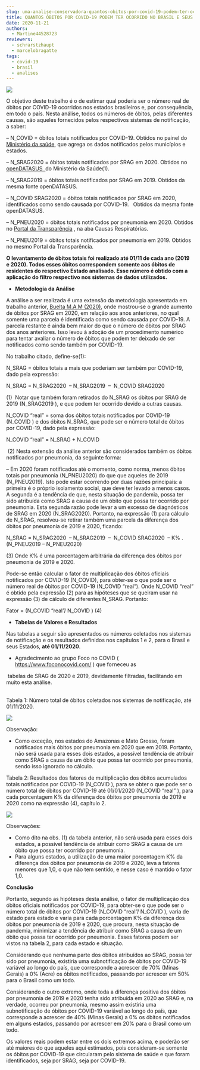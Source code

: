 ```yaml
---
slug: uma-analise-conservadora-quantos-obitos-por-covid‐19-podem-ter-ocorrido-no-brasil-e-seus-estados
title: QUANTOS ÓBITOS POR COVID‐19 PODEM TER OCORRIDO NO BRASIL E SEUS ESTADOS?
date: 2020-11-21
authors:
  - Martine44528723
reviewers:
  - schrarstzhaupt
  - marcelobragatte
tags:
  - covid-19
  - brasil
  - analises
---
```

![](https://redeaanalisecovid.files.wordpress.com/2020/10/projecoes-rac.png?w=397)

O objetivo deste trabalho é o de estimar qual poderia ser o número real de óbitos por COVID-19 ocorridos nos estados brasileiros e, por consequência, em todo o país. Nesta análise, todos os números de óbitos, pelas diferentes causas, são aqueles fornecidos pelos respectivos sistemas de notificação, a saber:

– N_COVID = óbitos totais notificados por COVID-19. Obtidos no painel do [Ministério da saúde](https://covid.saude.gov.br), que agrega os dados notificados pelos municípios e estados.

– N_SRAG2020 = óbitos totais notificados por SRAG em 2020. Obtidos no [openDATASUS  ](https://opendatasus.saude.gov.br/dataset)do Ministério da Saúde(1).

– N_SRAG2019 = óbitos totais notificados por SRAG em 2019. Obtidos da mesma fonte openDATASUS.

– N_COVID SRAG2020 = óbitos totais notificados por SRAG em 2020, identificados como sendo causada por COVID-19.   Obtidos da mesma fonte openDATASUS.

– N_PNEU2020 = óbitos totais notificados por pneumonia em 2020. Obtidos no [Portal da Transparência](https://transparencia.registrocivil.org.br/especial-covid) , na aba Causas Respiratórias.

– N_PNEU2019 = óbitos totais notificados por pneumonia em 2019. Obtidos no mesmo Portal da Transparência.

**O levantamento de óbitos totais foi realizado até 01/11 de cada ano (2019 e 2020). Todos esses óbitos correspondem somente aos óbitos de residentes do respectivo Estado analisado. Esse número é obtido com a aplicação do filtro respectivo nos sistemas de dados utilizados.**

* **Metodologia da Análise**

A análise a ser realizada é uma extensão da metodologia apresentada em trabalho anterior, [Buelta M.A.M (2020)](https://redeaanalisecovid.wordpress.com/2020/07/07/exemplos-de-analise-da-possibilidade-de-existirem-mais-obitos-por-covid-19-em-2020/), onde mostrou-se o grande aumento de óbitos por SRAG em 2020, em relação aos anos anteriores, no qual somente uma parcela é identificada como sendo causada por COVID-19. A parcela restante é ainda bem maior do que o número de óbitos por SRAG dos anos anteriores. Isso levou à adoção de um procedimento numérico para tentar avaliar o número de óbitos que podem ter deixado de ser notificados como sendo também por COVID-19.

No trabalho citado, define-se(1):

N_SRAG = óbitos totais a mais que poderiam ser também por COVID-19, dado pela expressão:

N_SRAG = N_SRAG2020  – N_SRAG2019  –  N_COVID SRAG2020

(1)  Notar que também foram retirados do N_SRAG os óbitos por SRAG de 2019 (N_SRAG2019 ), e que podem ter ocorrido devido a outras causas.

N_COVID “real” = soma dos óbitos totais notificados por COVID-19 (N_COVID ) e dos óbitos N_SRAG, que pode ser o número total de óbitos por COVID-19, dado pela expressão:

N_COVID “real” = N_SRAG + N_COVID

 (2) Nesta extensão da análise anterior são considerados também os óbitos notificados por pneumonia, da seguinte forma:

– Em 2020 foram notificados até o momento, como norma, menos óbitos totais por pneumonia (N_PNEU2020) do que que aqueles de 2019 (N_PNEU2019). Isto pode estar ocorrendo por duas razões principais: a primeira é o próprio isolamento social, que deve ter levado a menos casos. A segunda é a tendência de que, nesta situação de pandemia, possa ter sido atribuída como SRAG a causa de um óbito que possa ter ocorrido por pneumonia. Esta segunda razão pode levar a um excesso de diagnósticos de SRAG em 2020 (N_SRAG2020). Portanto, na expressão (1) para cálculo de N_SRAG, resolveu-se retirar também uma parcela da diferença dos óbitos por pneumonia de 2019 e 2020, ficando:

N_SRAG = N_SRAG2020  – N_SRAG2019  –  N_COVID SRAG2020  – K% . (N_PNEU2019 – N_PNEU2020)  

(3) Onde K% é uma porcentagem arbitrária da diferença dos óbitos por pneumonia de 2019 e 2020.

Pode-se então calcular o fator de multiplicação dos óbitos oficiais notificados por COVID-19 (N_COVID), para obter-se o que pode ser o número real de óbitos por COVID-19 (N_COVID “real”). Onde N_COVID “real” é obtido pela expressão (2) para as hipóteses que se queiram usar na expressão (3) de cálculo de diferentes N_SRAG. Portanto:

Fator = (N_COVID “real”/ N_COVID ) (4)

* **Tabelas de Valores e Resultados**

Nas tabelas a seguir são apresentados os números coletados nos sistemas de notificação e os resultados definidos nos capítulos 1 e 2, para o Brasil e seus Estados, **até 01/11/2020**.

* Agradecimento ao grupo Foco no COVID ( <https://www.foconocovid.com/> ) que forneceu as

 tabelas de SRAG de 2020 e 2019, devidamente filtradas, facilitando em muito esta análise.

\
Tabela 1: Número total de óbitos coletados nos sistemas de notificação, até 01/11/2020.

![](https://redeaanalisecovid.files.wordpress.com/2020/11/image-1.png?w=436)

Observação:

* Como exceção, nos estados do Amazonas e Mato Grosso, foram notificados mais óbitos por pneumonia em 2020 que em 2019. Portanto, não será usada para esses dois estados, a possível tendência de atribuir como SRAG a causa de um óbito que possa ter ocorrido por pneumonia, sendo isso ignorado no cálculo.

Tabela 2: Resultados dos fatores de multiplicação dos óbitos acumulados totais notificados por COVID-19 (N_COVID ), para se obter o que pode ser o número total de óbitos por COVID-19 até 01/01/2020 (N_COVID “real” ), para cada porcentagem K% da diferença dos óbitos por pneumonia de 2019 e 2020 como na expressão (4), capítulo 2.

![](https://redeaanalisecovid.files.wordpress.com/2020/11/image-2.png?w=499)

Observações:

* Como dito na obs. (1) da tabela anterior, não será usada para esses dois estados, a possível tendência de atribuir como SRAG a causa de um óbito que possa ter ocorrido por pneumonia.
* Para alguns estados, a utilização de uma maior porcentagem K% da diferença dos óbitos por pneumonia de 2019 e 2020, leva a fatores menores que 1,0, o que não tem sentido, e nesse caso é mantido o fator 1,0.

**Conclusão**

Portanto, segundo as hipóteses desta análise, o fator de multiplicação dos óbitos oficiais notificados por COVID-19, para obter-se o que pode ser o número total de óbitos por COVID-19 (N_COVID “real”/ N_COVID ), varia de estado para estado e varia para cada porcentagem K% da diferença dos óbitos por pneumonia de 2019 e 2020, que procura, nesta situação de pandemia, minimizar a tendência de atribuir como SRAG a causa de um óbito que possa ter ocorrido por pneumonia. Esses fatores podem ser vistos na tabela 2, para cada estado e situação.

Considerando que nenhuma parte dos óbitos atribuídos ao SRAG, possa ter sido por pneumonia, existiria uma subnotificação de óbitos por COVID-19 variável ao longo do país, que corresponde a acrescer de 70% (Minas Gerais) a 0% (Acre) os óbitos notificados, passando por acrescer em 50% para o Brasil como um todo.

Considerando o outro extremo, onde toda a diferença positiva dos óbitos por pneumonia de 2019 e 2020 tenha sido atribuída em 2020 ao SRAG e, na verdade, ocorreu por pneumonia, mesmo assim existiria uma subnotificação de óbitos por COVID-19 variável ao longo do país, que corresponde a acrescer de 40% (Minas Gerais) a 0% os óbitos notificados em alguns estados, passando por acrescer em 20% para o Brasil como um todo.

Os valores reais podem estar entre os dois extremos acima, e poderão ser até maiores do que aqueles aqui estimados, pois consideram-se somente os óbitos por COVID-19 que circularam pelo sistema de saúde e que foram identificados, seja por SRAG, seja por COVID-19.